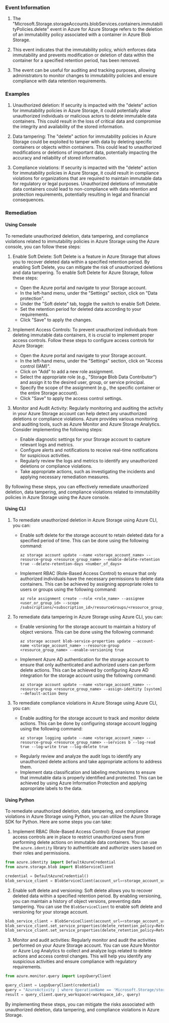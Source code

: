
### Event Information

1. The "Microsoft.Storage.storageAccounts.blobServices.containers.immutabilityPolicies.delete" event in Azure for Azure Storage refers to the deletion of an immutability policy associated with a container in Azure Blob Storage.

2. This event indicates that the immutability policy, which enforces data immutability and prevents modification or deletion of data within the container for a specified retention period, has been removed.

3. The event can be useful for auditing and tracking purposes, allowing administrators to monitor changes to immutability policies and ensure compliance with data retention requirements.


### Examples

1. Unauthorized deletion: If security is impacted with the "delete" action for immutability policies in Azure Storage, it could potentially allow unauthorized individuals or malicious actors to delete immutable data containers. This could result in the loss of critical data and compromise the integrity and availability of the stored information.

2. Data tampering: The "delete" action for immutability policies in Azure Storage could be exploited to tamper with data by deleting specific containers or objects within containers. This could lead to unauthorized modifications or deletions of important data, potentially impacting the accuracy and reliability of stored information.

3. Compliance violations: If security is impacted with the "delete" action for immutability policies in Azure Storage, it could result in compliance violations for organizations that are required to maintain immutable data for regulatory or legal purposes. Unauthorized deletions of immutable data containers could lead to non-compliance with data retention and protection requirements, potentially resulting in legal and financial consequences.

### Remediation

#### Using Console

To remediate unauthorized deletion, data tampering, and compliance violations related to immutability policies in Azure Storage using the Azure console, you can follow these steps:

1. Enable Soft Delete: Soft Delete is a feature in Azure Storage that allows you to recover deleted data within a specified retention period. By enabling Soft Delete, you can mitigate the risk of unauthorized deletions and data tampering. To enable Soft Delete for Azure Storage, follow these steps:
   - Open the Azure portal and navigate to your Storage account.
   - In the left-hand menu, under the "Settings" section, click on "Data protection".
   - Under the "Soft delete" tab, toggle the switch to enable Soft Delete.
   - Set the retention period for deleted data according to your requirements.
   - Click "Save" to apply the changes.

2. Implement Access Controls: To prevent unauthorized individuals from deleting immutable data containers, it is crucial to implement proper access controls. Follow these steps to configure access controls for Azure Storage:
   - Open the Azure portal and navigate to your Storage account.
   - In the left-hand menu, under the "Settings" section, click on "Access control (IAM)".
   - Click on "Add" to add a new role assignment.
   - Select the appropriate role (e.g., "Storage Blob Data Contributor") and assign it to the desired user, group, or service principal.
   - Specify the scope of the assignment (e.g., the specific container or the entire Storage account).
   - Click "Save" to apply the access control settings.

3. Monitor and Audit Activity: Regularly monitoring and auditing the activity in your Azure Storage account can help detect any unauthorized deletions or compliance violations. Azure provides various monitoring and auditing tools, such as Azure Monitor and Azure Storage Analytics. Consider implementing the following steps:
   - Enable diagnostic settings for your Storage account to capture relevant logs and metrics.
   - Configure alerts and notifications to receive real-time notifications for suspicious activities.
   - Regularly review the logs and metrics to identify any unauthorized deletions or compliance violations.
   - Take appropriate actions, such as investigating the incidents and applying necessary remediation measures.

By following these steps, you can effectively remediate unauthorized deletion, data tampering, and compliance violations related to immutability policies in Azure Storage using the Azure console.

#### Using CLI

1. To remediate unauthorized deletion in Azure Storage using Azure CLI, you can:
   - Enable soft delete for the storage account to retain deleted data for a specified period of time. This can be done using the following command:
     ```
     az storage account update --name <storage_account_name> --resource-group <resource_group_name> --enable-delete-retention true --delete-retention-days <number_of_days>
     ```
   - Implement RBAC (Role-Based Access Control) to ensure that only authorized individuals have the necessary permissions to delete data containers. This can be achieved by assigning appropriate roles to users or groups using the following command:
     ```
     az role assignment create --role <role_name> --assignee <user_or_group_id> --scope /subscriptions/<subscription_id>/resourceGroups/<resource_group_name>/providers/Microsoft.Storage/storageAccounts/<storage_account_name>
     ```

2. To remediate data tampering in Azure Storage using Azure CLI, you can:
   - Enable versioning for the storage account to maintain a history of object versions. This can be done using the following command:
     ```
     az storage account blob-service-properties update --account-name <storage_account_name> --resource-group <resource_group_name> --enable-versioning true
     ```
   - Implement Azure AD authentication for the storage account to ensure that only authenticated and authorized users can perform delete actions. This can be achieved by configuring Azure AD integration for the storage account using the following command:
     ```
     az storage account update --name <storage_account_name> --resource-group <resource_group_name> --assign-identity [system] --default-action Deny
     ```

3. To remediate compliance violations in Azure Storage using Azure CLI, you can:
   - Enable auditing for the storage account to track and monitor delete actions. This can be done by configuring storage account logging using the following command:
     ```
     az storage logging update --name <storage_account_name> --resource-group <resource_group_name> --services b --log-read true --log-write true --log-delete true
     ```
   - Regularly review and analyze the audit logs to identify any unauthorized delete actions and take appropriate actions to address them.
   - Implement data classification and labeling mechanisms to ensure that immutable data is properly identified and protected. This can be achieved by using Azure Information Protection and applying appropriate labels to the data.

#### Using Python

To remediate unauthorized deletion, data tampering, and compliance violations in Azure Storage using Python, you can utilize the Azure Storage SDK for Python. Here are some steps you can take:

1. Implement RBAC (Role-Based Access Control): Ensure that proper access controls are in place to restrict unauthorized users from performing delete actions on immutable data containers. You can use the `azure.identity` library to authenticate and authorize users based on their roles and permissions.

```python
from azure.identity import DefaultAzureCredential
from azure.storage.blob import BlobServiceClient

credential = DefaultAzureCredential()
blob_service_client = BlobServiceClient(account_url=<storage_account_url>, credential=credential)
```

2. Enable soft delete and versioning: Soft delete allows you to recover deleted data within a specified retention period. By enabling versioning, you can maintain a history of object versions, preventing data tampering. You can use the `BlobServiceClient` to enable soft delete and versioning for your storage account.

```python
blob_service_client = BlobServiceClient(account_url=<storage_account_url>, credential=credential)
blob_service_client.set_service_properties(delete_retention_policy=RetentionPolicy(enabled=True, days=30))
blob_service_client.set_service_properties(delete_retention_policy=RetentionPolicy(enabled=True, days=30))
```

3. Monitor and audit activities: Regularly monitor and audit the activities performed on your Azure Storage account. You can use Azure Monitor or Azure Log Analytics to collect and analyze logs related to delete actions and access control changes. This will help you identify any suspicious activities and ensure compliance with regulatory requirements.

```python
from azure.monitor.query import LogsQueryClient

query_client = LogsQueryClient(credential)
query = "AzureActivity | where OperationName == 'Microsoft.Storage/storageAccounts/delete' | project TimeGenerated, Caller, ResourceId"
result = query_client.query_workspace(<workspace_id>, query)
```

By implementing these steps, you can mitigate the risks associated with unauthorized deletion, data tampering, and compliance violations in Azure Storage.

